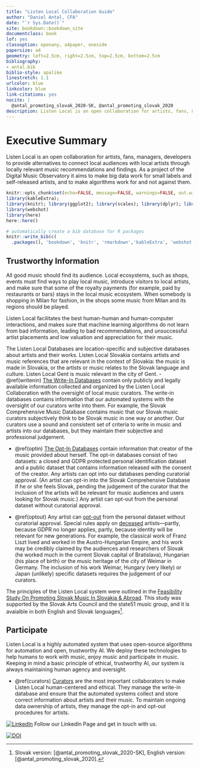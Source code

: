 ```yaml
--- 
title: "Listen Local Collaboration Guide"
author: "Daniel Antal, CFA"
date: "`r Sys.Date()`"
site: bookdown::bookdown_site
documentclass: book
lof: yes
classoption: openany, a4paper, oneside
papersize: a4
geometry: left=2.5cm, right=2.5cm, top=2.5cm, bottom=2.5cm
bibliography:
- antal.bib
biblio-style: apalike
linestretch: 1.1
urlcolor: blue
linkcolor: blue
link-citations: yes
nocite: |
  @antal_promoting_slovak_2020-SK, @antal_promoting_slovak_2020
description: Listen Local is an open collaboration for artists, fans, managers, developers to provide alternatives to connect local audiences with local artists through locally relevant music recommendations and findings.
---
```


# Executive Summary {-}

Listen Local is an open collaboration for artists, fans, managers, developers to provide alternatives to connect local audiences with local artists through locally relevant music recommendations and findings. As a project of the  Digital Music Observatory it aims to make big data work for small labels and self-released artists, and to make algorithms work for and not against them.





```r
knitr::opts_chunk$set(echo=FALSE, message=FALSE, warnings=FALSE, out.width ='80%', fig.align='center')
library(kableExtra); 
library(knitr); library(ggplot2); library(scales); library(dplyr); library(tidyr)
library(webshot)
library(here)
here::here()
```

```r
# automatically create a bib database for R packages
knitr::write_bib(c(
  .packages(), 'bookdown', 'knitr', 'rmarkdown','kableExtra', 'webshot' ), 'packages.bib')
```

## Trustworthy Information {.unnumbered}

All good music should find its audience. Local ecosystems, such as shops, events must find ways to play local music, introduce visitors to local artists, and make sure that some of the royalty payments (for example, paid by restaurants or bars) stays in the local music ecosystem. When somebody is shopping in Milan for fashion, in the shops some music from Milan and its regions should be played.

Listen Local facilitates the best human-human and human-computer interactions, and makes sure that machine learning algorithms do not learn from bad information, leading to bad recommendations, and unsuccessful artist placements and low valuation and appreciation for their music. 

The Listen Local Databases are location-specific and subjective databases about artists and their works. Listen Local Slovakia contains artists and music references that are relevant in the context of Slovakia: the music is made in Slovakia, or the artists or music relates to the Slovak language and culture. Listen Local Gent is music relevant in the city of Gent. 
- \@ref(writenin) [The Write-In Databases](#writein) contain only publicly and legally available information collected and organized by the Listen Local Collaboration with the oversight of local music curators. The write-in databases contains information that our automated systems with the oversight of our curators write into them. For example, the  Slovak Comprehensive Music Database contains music that our Slovak music curators subjectively think to be Slovak music in one way or another. Our curators use a sound and consistent set of criteria to write in music and artists into our databases, but they maintain their subjective and professional judgement.

- \@ref(optin) [The Opt-In Databases](#optin) contain information that creator of the music provided about herself. The opt-in databases consist of two datasets: a closed and GDPR protected personal identification dataset and a public dataset that contains information released with the consent of the creator.  Any artists can opt into our databases pending curatorial approval.  (An artist can opt-in into the Slovak Comprehensive Database if he or she feels Slovak, pending the judgement of the curator that the inclusion of the artists will be relevant for music audiences and users looking for Slovak music.)  Any artist can opt-out from the personal dataset without curatorial approval.

- \@ref(optout) Any artist can [opt-out](#optput) from the personal dataset without curatorial approval. Special rules apply on [deceased](#deceased) artists---partly, because GDPR no longer applies, partly, because identity will be relevant for new generations. For example, the classical work of Franz Liszt lived and worked in the Austro-Hungarian Empire, and his work may be credibly claimed by the audiences and researchers of Slovak (he worked much in the current Slovak capital of Bratislava), Hungarian (his place of birth) or the music heritage of the city of Weimar in Germany. The inclusion of his work Weimar, Hungary (very likely) or Japan (unlikely) specific datasets requires the judgement of our curators.

The principles of the Listen Local system were outlined in the [Feasibility Study On Promoting Slovak Music In Slovakia & Abroad](https://music.dataobservatory.eu/publication/listen_local_2020/). This study was supported by the Slovak Arts Council and the state51 music group, and it is avaialble in both English and Slovak languages^[Slovak version: [@antal_promoting_slovak_2020-SK], English version: [@antal_promoting_slovak_2020].]. 


## Participate {.unnumbered}

Listen Local is a highly automated system that uses open-source algorithms for automation and open, trustworthy AI. We deploy these technologies to help humans to work with music, enjoy music and participate in music. Keeping in mind a basic principle of ethical, trustworthy AI, our system is always maintaining human agency and oversight. 

- \@ref(curators) [Curators](#curators) are the most important collaborators to make Listen Local human-centered and ethical. They manage the write-in database and ensure that the automated systems collect and store correct information about artists and their music. To maintain ongoing data ownership of artists, they manage the opt-in and opt-out procedures for artists. 

[![LinkedIn](https://img.shields.io/badge/LinkedIn-0077B5?style=for-the-badge&logo=linkedin&logoColor=white)](https://www.linkedin.com/company/79286750/) Follow our LinkedIn Page and get in touch with us.

[![DOI](https://zenodo.org/badge/DOI/10.5281/zenodo.6033771.svg)](https://doi.org/10.5281/zenodo.6033771)